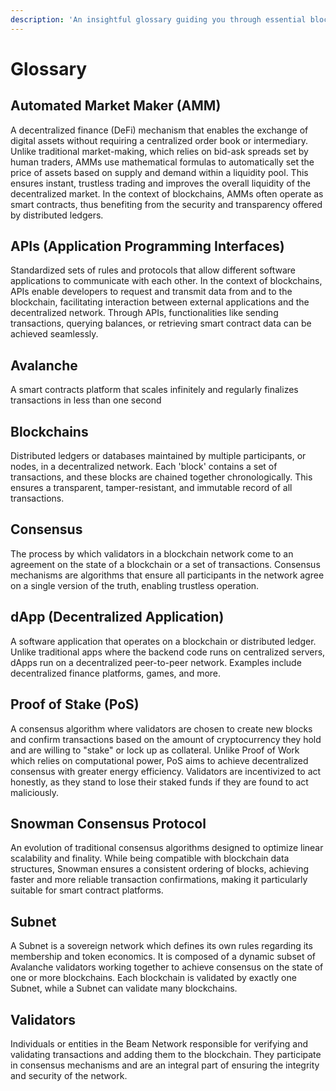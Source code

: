 ```yaml
---
description: 'An insightful glossary guiding you through essential blockchain terms, from APIs to Validators. Gain clarity on the intricacies of decentralized technology.'
---
```


# Glossary

## Automated Market Maker (AMM)
A decentralized finance (DeFi) mechanism that enables the exchange of digital assets without requiring a centralized order book or intermediary. Unlike traditional market-making, which relies on bid-ask spreads set by human traders, AMMs use mathematical formulas to automatically set the price of assets based on supply and demand within a liquidity pool. This ensures instant, trustless trading and improves the overall liquidity of the decentralized market. In the context of blockchains, AMMs often operate as smart contracts, thus benefiting from the security and transparency offered by distributed ledgers.

## APIs (Application Programming Interfaces)
Standardized sets of rules and protocols that allow different software applications to communicate with each other. In the context of blockchains, APIs enable developers to request and transmit data from and to the blockchain, facilitating interaction between external applications and the decentralized network. Through APIs, functionalities like sending transactions, querying balances, or retrieving smart contract data can be achieved seamlessly.

## Avalanche
A smart contracts platform that scales infinitely and regularly finalizes transactions in less than one second

## Blockchains 
Distributed ledgers or databases maintained by multiple participants, or nodes, in a decentralized network. Each 'block' contains a set of transactions, and these blocks are chained together chronologically. This ensures a transparent, tamper-resistant, and immutable record of all transactions.

## Consensus
The process by which validators in a blockchain network come to an agreement on the state of a blockchain or a set of transactions. Consensus mechanisms are algorithms that ensure all participants in the network agree on a single version of the truth, enabling trustless operation.

## dApp (Decentralized Application)
A software application that operates on a blockchain or distributed ledger. Unlike traditional apps where the backend code runs on centralized servers, dApps run on a decentralized peer-to-peer network. Examples include decentralized finance platforms, games, and more.

## Proof of Stake (PoS)
A consensus algorithm where validators are chosen to create new blocks and confirm transactions based on the amount of cryptocurrency they hold and are willing to "stake" or lock up as collateral. Unlike Proof of Work which relies on computational power, PoS aims to achieve decentralized consensus with greater energy efficiency. Validators are incentivized to act honestly, as they stand to lose their staked funds if they are found to act maliciously.

## Snowman Consensus Protocol
An evolution of traditional consensus algorithms designed to optimize linear scalability and finality. While being compatible with blockchain data structures, Snowman ensures a consistent ordering of blocks, achieving faster and more reliable transaction confirmations, making it particularly suitable for smart contract platforms.


## Subnet
A Subnet is a sovereign network which defines its own rules regarding its membership and token economics. It is composed of a dynamic subset of Avalanche validators working together to achieve consensus on the state of one or more blockchains. Each blockchain is validated by exactly one Subnet, while a Subnet can validate many blockchains.


## Validators
Individuals or entities in the Beam Network responsible for verifying and validating transactions and adding them to the blockchain. They participate in consensus mechanisms and are an integral part of ensuring the integrity and security of the network.